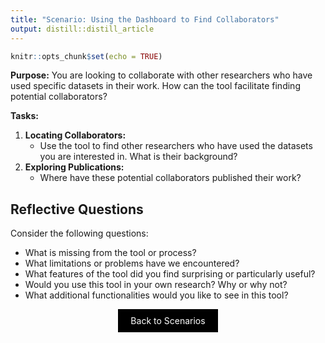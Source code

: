 ```yaml
---
title: "Scenario: Using the Dashboard to Find Collaborators"
output: distill::distill_article
---
```


```r
knitr::opts_chunk$set(echo = TRUE)
```

**Purpose:** You are looking to collaborate with other researchers who have used specific datasets in their work. How can the tool facilitate finding potential collaborators?

**Tasks:**

1. **Locating Collaborators:**
    - Use the tool to find other researchers who have used the datasets you are interested in. What is their background?

2. **Exploring Publications:**
    - Where have these potential collaborators published their work?

## Reflective Questions

Consider the following questions:

- What is missing from the tool or process?
- What limitations or problems have we encountered?
- What features of the tool did you find surprising or particularly useful?
- Would you use this tool in your own research? Why or why not?
- What additional functionalities would you like to see in this tool?

<div style="text-align: center;">
  <a href="breakout2.html" class="btn" style="background-color: black; color: white; padding: 10px 20px; text-align: center; text-decoration: none; display: inline-block;">Back to Scenarios</a>
</div>